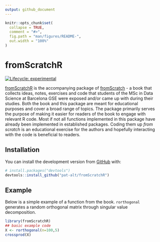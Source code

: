 ```yaml
---
output: github_document
---
```


<!-- README.md is generated from README.Rmd. Please edit that file -->

```r
knitr::opts_chunk$set(
  collapse = TRUE,
  comment = "#>",
  fig.path = "man/figures/README-",
  out.width = "100%"
)
```

# fromScratchR

<!-- badges: start -->
[![Lifecycle: experimental](https://img.shields.io/badge/lifecycle-experimental-orange.svg)](https://www.tidyverse.org/lifecycle/#experimental)
<!-- badges: end -->

[fromScratchR](https://github.com/pat-alt/fromScratchR) is the accompanying package of [fromScratch](https://github.com/pat-alt/fromScratch) - a book that collects ideas, notes, exercises and code that students of the MSc in Data Science at Barcelona GSE were exposed and/or came up with during their studies. Both the book and this package are meant for educational purposes and cover a broad range of topics. The package primarily serves the purpose of making it easier for readers of the book to engage with relevant R code. Most if not all functions implemented in this package have already been implemented in established packages. Coding them up *from scratch* is an educational exercise for the authors and hopefully interacting with the code is beneficial to readers.  

## Installation

You can install the development version from [GitHub](https://github.com/) with:

``` r
# install.packages("devtools")
devtools::install_github("pat-alt/fromScratchR")
```
## Example

Below is a simple example of a function from the book. `rorthogonal` generates a random orthogonal matrix through singular value decomposition. 

```r
library(fromScratchR)
## basic example code
X <- rorthogonal(n=100,5)
crossprod(X)
```



